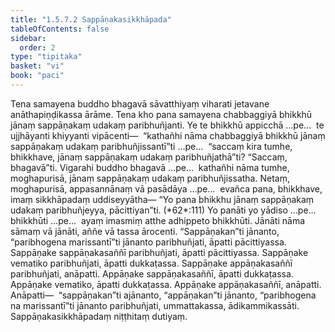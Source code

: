 ```yaml
---
title: "1.5.7.2 Sappāṇakasikkhāpada"
tableOfContents: false
sidebar:
  order: 2
type: "tipitaka"
basket: "vi"
book: "paci"
---
```



<DynamicBreadcrumb />

<Division number="387" book="paci" e="ch" v="2" p="164">

<Paragraph number="1181" book="paci">
Tena samayena buddho bhagavā sāvatthiyaṃ viharati jetavane anāthapiṇḍikassa ārāme. Tena kho pana samayena chabbaggiyā bhikkhū jānaṃ sappāṇakaṃ udakaṃ paribhuñjanti.
</Paragraph>

<Paragraph number="1182" book="paci">
Ye te bhikkhū appicchā …pe…  te ujjhāyanti khiyyanti vipācenti—  “kathañhi nāma chabbaggiyā bhikkhū jānaṃ sappāṇakaṃ udakaṃ paribhuñjissantī”ti …pe…  “saccaṃ kira tumhe, bhikkhave, jānaṃ sappāṇakaṃ udakaṃ paribhuñjathā”ti? “Saccaṃ, bhagavā”ti. Vigarahi buddho bhagavā …pe…  kathañhi nāma tumhe, moghapurisā, jānaṃ sappāṇakaṃ udakaṃ paribhuñjissatha. Netaṃ, moghapurisā, appasannānaṃ vā pasādāya …pe…  evañca pana, bhikkhave, imaṃ sikkhāpadaṃ uddiseyyātha—
</Paragraph>

</Division>
<Division number="388" book="paci" e="ch" v="2" p="165">

<Paragraph number="1183" book="paci">
<Emphasis>“Yo pana bhikkhu jānaṃ sappāṇakaṃ udakaṃ paribhuñjeyya, pācittiyan”</Emphasis>ti. (*62*:<Emphasis>111</Emphasis>)
</Paragraph>

</Division>
<Division number="389" book="paci" e="ch" v="2" p="165">

<Paragraph number="1184" book="paci">
<Emphasis>Yo panā</Emphasis>ti yo yādiso …pe…  <Emphasis>bhikkhū</Emphasis>ti …pe…  ayaṃ imasmiṃ atthe adhippeto bhikkhūti.
</Paragraph>

<Paragraph number="1185" book="paci">
<Emphasis>Jānāti</Emphasis> nāma sāmaṃ vā jānāti, aññe vā tassa ārocenti. “Sappāṇakan”ti jānanto, “paribhogena marissantī”ti jānanto paribhuñjati, āpatti pācittiyassa.
</Paragraph>

</Division>
<Division number="390" book="paci" e="ch" v="2" p="165">

<Paragraph number="1186" book="paci">
Sappāṇake sappāṇakasaññī paribhuñjati, āpatti pācittiyassa. Sappāṇake vematiko paribhuñjati, āpatti dukkaṭassa. Sappāṇake appāṇakasaññī paribhuñjati, anāpatti. Appāṇake sappāṇakasaññī, āpatti dukkaṭassa. Appāṇake vematiko, āpatti dukkaṭassa. Appāṇake appāṇakasaññī, anāpatti.
</Paragraph>

</Division>
<Division number="391" book="paci" e="ch" v="2" p="165">

<Paragraph number="1187" book="paci">
Anāpatti—  “sappāṇakan”ti ajānanto, “appāṇakan”ti jānanto, “paribhogena na marissantī”ti jānanto paribhuñjati, ummattakassa, ādikammikassāti.

</Paragraph>
</Division>

<Paragraph number="1188" type="center" book="paci">
Sappāṇakasikkhāpadaṃ niṭṭhitaṃ dutiyaṃ.
</Paragraph>